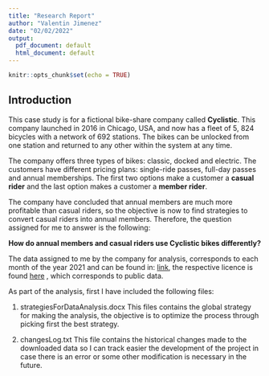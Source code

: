```yaml
---
title: "Research Report"
author: "Valentin Jimenez"
date: "02/02/2022"
output:
  pdf_document: default
  html_document: default
---
```


```r
knitr::opts_chunk$set(echo = TRUE)
```

## Introduction

This case study is for a fictional bike-share company called **Cyclistic**. This company launched in 2016 in Chicago, USA, and now has a fleet of 5, 824 bicycles with a network of 692 stations. The bikes can be unlocked from one station and returned to any other within the system at any time.

The company offers three types of bikes: classic, docked and electric. The customers have different pricing plans: single-ride passes, full-day passes and annual memberships. The first two options make a customer a **casual rider** and the last option makes a customer a **member rider**.

The company have concluded that annual members are much more profitable than casual riders, so the objective is now to find strategies to convert casual riders into annual members. Therefore, the question assigned for me to answer is the following:

**How do annual members and casual riders use Cyclistic bikes differently?**

The data assigned to me by the company for analysis, corresponds to each month of the year 2021 and can be found in: [link](https://divvy-tripdata.s3.amazonaws.com/index.html), the respective licence is found [here](https://ride.divvybikes.com/data-license-agreement) , which corresponds to public data.

As part of the analysis, first I have included the following files:

1. strategiesForDataAnalysis.docx This files contains the global strategy for making the analysis, the objective is to optimize the process through picking first the best strategy.

2. changesLog.txt This file contains the historical changes made to the downloaded data so I can track easier the development of the project in case there is an error or some other modification is necessary in the future.



















